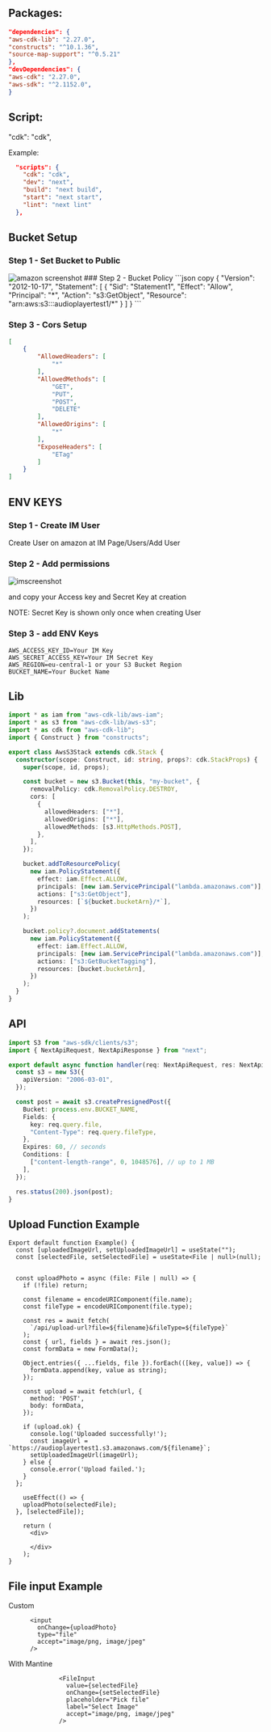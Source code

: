 ## Packages:
```json filename="package.json"  copy
"dependencies": {
"aws-cdk-lib": "2.27.0",
"constructs": "^10.1.36",
"source-map-support": "^0.5.21"
},
"devDependencies": {
"aws-cdk": "2.27.0",
"aws-sdk": "^2.1152.0",
}
```

## Script:
"cdk": "cdk",

Example:
```json filename="package.json"  copy
  "scripts": {
    "cdk": "cdk",
    "dev": "next",
    "build": "next build",
    "start": "next start",
    "lint": "next lint"
  },
```

## Bucket Setup
### Step 1 - Set Bucket to Public
<img src="https://i.imgur.com/INcL2Y0.png" alt="amazon screenshot"/>
### Step 2 - Bucket Policy
```json copy
{
    "Version": "2012-10-17",
    "Statement": [
        {
            "Sid": "Statement1",
            "Effect": "Allow",
            "Principal": "*",
            "Action": "s3:GetObject",
            "Resource": "arn:aws:s3:::audioplayertest1/*"
        }
    ]
}
```

### Step 3 - Cors Setup

```json copy
[
    {
        "AllowedHeaders": [
            "*"
        ],
        "AllowedMethods": [
            "GET",
            "PUT",
            "POST",
            "DELETE"
        ],
        "AllowedOrigins": [
            "*"
        ],
        "ExposeHeaders": [
            "ETag"
        ]
    }
]
```

## ENV KEYS

### Step 1 - Create IM User
Create User on amazon at IM Page/Users/Add User

### Step 2 - Add permissions
<img src="https://i.imgur.com/F7wrRsx.png" alt="imscreenshot" />

and copy your Access key and Secret Key at creation

NOTE: Secret Key is shown only once when creating User

### Step 3 - add ENV Keys 

```env filename=".env"  copy
AWS_ACCESS_KEY_ID=Your IM Key
AWS_SECRET_ACCESS_KEY=Your IM Secret Key
AWS_REGION=eu-central-1 or your S3 Bucket Region
BUCKET_NAME=Your Bucket Name
```

## Lib
```ts filename="lib/aws-s3-stack.ts"  copy
import * as iam from "aws-cdk-lib/aws-iam";
import * as s3 from "aws-cdk-lib/aws-s3";
import * as cdk from "aws-cdk-lib";
import { Construct } from "constructs";

export class AwsS3Stack extends cdk.Stack {
  constructor(scope: Construct, id: string, props?: cdk.StackProps) {
    super(scope, id, props);

    const bucket = new s3.Bucket(this, "my-bucket", {
      removalPolicy: cdk.RemovalPolicy.DESTROY,
      cors: [
        {
          allowedHeaders: ["*"],
          allowedOrigins: ["*"],
          allowedMethods: [s3.HttpMethods.POST],
        },
      ],
    });

    bucket.addToResourcePolicy(
      new iam.PolicyStatement({
        effect: iam.Effect.ALLOW,
        principals: [new iam.ServicePrincipal("lambda.amazonaws.com")],
        actions: ["s3:GetObject"],
        resources: [`${bucket.bucketArn}/*`],
      })
    );

    bucket.policy?.document.addStatements(
      new iam.PolicyStatement({
        effect: iam.Effect.ALLOW,
        principals: [new iam.ServicePrincipal("lambda.amazonaws.com")],
        actions: ["s3:GetBucketTagging"],
        resources: [bucket.bucketArn],
      })
    );
  }
}
```
## API
```ts filename="api/upload-url.ts"  copy
import S3 from "aws-sdk/clients/s3";
import { NextApiRequest, NextApiResponse } from "next";

export default async function handler(req: NextApiRequest, res: NextApiResponse) {
  const s3 = new S3({
    apiVersion: "2006-03-01",
  });

  const post = await s3.createPresignedPost({
    Bucket: process.env.BUCKET_NAME,
    Fields: {
      key: req.query.file,
      "Content-Type": req.query.fileType,
    },
    Expires: 60, // seconds
    Conditions: [
      ["content-length-range", 0, 1048576], // up to 1 MB
    ],
  });

  res.status(200).json(post);
}
```

## Upload Function Example
```tsx filename="index.tsx"  copy
Export default function Example() {
  const [uploadedImageUrl, setUploadedImageUrl] = useState("");
  const [selectedFile, setSelectedFile] = useState<File | null>(null);


  const uploadPhoto = async (file: File | null) => {
    if (!file) return;

    const filename = encodeURIComponent(file.name);
    const fileType = encodeURIComponent(file.type);

    const res = await fetch(
      `/api/upload-url?file=${filename}&fileType=${fileType}`
    );
    const { url, fields } = await res.json();
    const formData = new FormData();

    Object.entries({ ...fields, file }).forEach(([key, value]) => {
      formData.append(key, value as string);
    });

    const upload = await fetch(url, {
      method: 'POST',
      body: formData,
    });

    if (upload.ok) {
      console.log('Uploaded successfully!');
      const imageUrl = `https://audioplayertest1.s3.amazonaws.com/${filename}`;
      setUploadedImageUrl(imageUrl);
    } else {
      console.error('Upload failed.');
    }
  };

    useEffect(() => {
    uploadPhoto(selectedFile);
  }, [selectedFile]);

    return (
      <div> 

      </div>
    );
}
```

## File input Example
Custom
```tsx  copy
      <input
        onChange={uploadPhoto}
        type="file"
        accept="image/png, image/jpeg"
      />
```

With Mantine
```tsx filename="index.tsx"  copy
              <FileInput
                value={selectedFile}
                onChange={setSelectedFile}
                placeholder="Pick file"
                label="Select Image"
                accept="image/png, image/jpeg"
              />
```